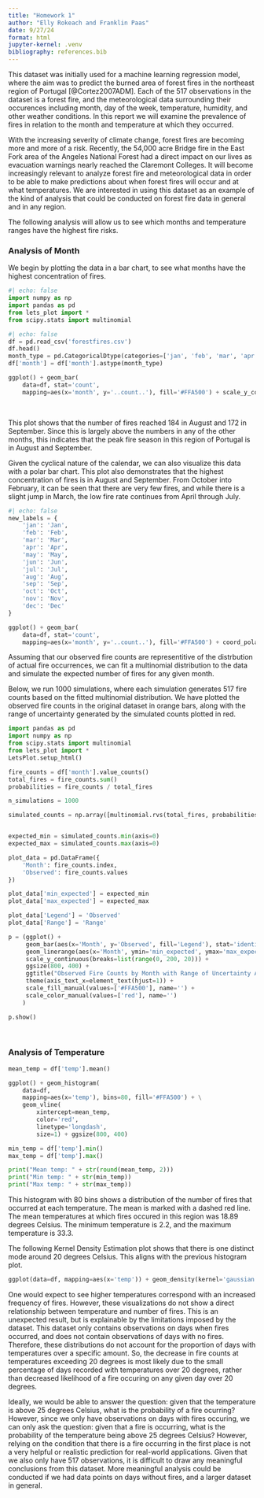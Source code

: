 ```yaml
---
title: "Homework 1"
author: "Elly Rokeach and Franklin Paas"
date: 9/27/24
format: html
jupyter-kernel: .venv
bibliography: references.bib
---
```


This dataset was initially used for a machine learning regression model, where the aim was to predict the burned area of forest fires in the northeast region of Portugal [@Cortez2007ADM]. Each of the 517 observations in the dataset is a forest fire, and the meteorological data surrounding their occurences including month, day of the week, temperature, humidity, and other weather conditions. In this report we will examine the prevalence of fires in relation to the month and temperature at which they occurred. 

With the increasing severity of climate change, forest fires are becoming more and more of a risk. Recently, the 54,000 acre Bridge fire in the East Fork area of the Angeles National Forest had a direct impact on our lives as evacuation warnings nearly reached the Claremont Colleges. It will become increasingly relevant to analyze forest fire and meteorological data in order to be able to make predictions about when forest fires will occur and at what temperatures. We are interested in using this dataset as an example of the kind of analysis that could be conducted on forest fire data in general and in any region. 

The following analysis will allow us to see which months and temperature ranges have the highest fire risks.

### **Analysis of Month**

We begin by plotting the data in a bar chart, to see what months have the highest concentration of fires. 


```python
#| echo: false
import numpy as np
import pandas as pd
from lets_plot import *
from scipy.stats import multinomial
```

```python
#| echo: false
df = pd.read_csv('forestfires.csv')
df.head()
month_type = pd.CategoricalDtype(categories=['jan', 'feb', 'mar', 'apr', 'may', 'jun', 'jul', 'aug', 'sep', 'oct', 'nov', 'dec'], ordered=True)
df['month'] = df['month'].astype(month_type)
```

```python
ggplot() + geom_bar(
    data=df, stat='count',
    mapping=aes(x='month', y='..count..'), fill='#FFA500') + scale_y_continuous(breaks=list(range(0, 200, 20))) + ggsize(600, 300) + ggtitle("Number of Fires by Month in Montesinho Natural Park, Portugal")
```

<br>

This plot shows that the number of fires reached 184 in August and 172 in September. Since this is largely above the numbers in any of the other months, this indicates that the peak fire season in this region of Portugal is in August and September.

Given the cyclical nature of the calendar, we can also visualize this data with a polar bar chart. This plot also demonstrates that the highest concentration of fires is in August and September. From October into February, it can be seen that there are very few fires, and while there is a slight jump in March, the low fire rate continues from April through July.

```python
#| echo: false
new_labels = {
    'jan': 'Jan',
    'feb': 'Feb',
    'mar': 'Mar',
    'apr': 'Apr',
    'may': 'May',
    'jun': 'Jun',
    'jul': 'Jul',
    'aug': 'Aug',
    'sep': 'Sep',
    'oct': 'Oct',
    'nov': 'Nov',
    'dec': 'Dec'
}
```

```python
ggplot() + geom_bar(
    data=df, stat='count',
    mapping=aes(x='month', y='..count..'), fill='#FFA500') + coord_polar() + scale_x_discrete(labels=new_labels) +scale_y_continuous(limits= [-100, 200],breaks = [0, 50, 100, 150, 200]) + ggsize(800, 400) + ggtitle("Number of Fires by Month in Montesinho Natural Park, Portugal") + theme(panel_grid_major_x=element_blank(), axis_title_y=element_text(vjust=1))
```


Assuming that our observed fire counts are representitive of the distrbution of actual fire occurrences, we can fit a multinomial distribution to the data and simulate the expected number of fires for any given month.

Below, we run 1000 simulations, where each simulation generates 517 fire counts based on the fitted multinomial distribution. We have plotted the observed fire counts in the original dataset in orange bars, along with the range of uncertainty generated by the simulated counts plotted in red.

```python
import pandas as pd
import numpy as np
from scipy.stats import multinomial
from lets_plot import *
LetsPlot.setup_html()

fire_counts = df['month'].value_counts()
total_fires = fire_counts.sum()
probabilities = fire_counts / total_fires

n_simulations = 1000

simulated_counts = np.array([multinomial.rvs(total_fires, probabilities) for _ in range(n_simulations)])


expected_min = simulated_counts.min(axis=0)
expected_max = simulated_counts.max(axis=0)

plot_data = pd.DataFrame({
    'Month': fire_counts.index,
    'Observed': fire_counts.values
})

plot_data['min_expected'] = expected_min
plot_data['max_expected'] = expected_max

plot_data['Legend'] = 'Observed'
plot_data['Range'] = 'Range'

p = (ggplot() +
     geom_bar(aes(x='Month', y='Observed', fill='Legend'), stat='identity', position='dodge', data=plot_data, show_legend=True) +
     geom_linerange(aes(x='Month', ymin='min_expected', ymax='max_expected', color='Range'), size=3.0, data=plot_data, show_legend=True) +
     scale_y_continuous(breaks=list(range(0, 200, 20))) +
     ggsize(800, 400) +
     ggtitle("Observed Fire Counts by Month with Range of Uncertainty Across 1000 Simulations") +
     theme(axis_text_x=element_text(hjust=1)) +
     scale_fill_manual(values=['#FFA500'], name='') +
     scale_color_manual(values=['red'], name='')
    )

p.show()
```

<br>

### **Analysis of Temperature**


```python
mean_temp = df['temp'].mean()

ggplot() + geom_histogram(
    data=df, 
    mapping=aes(x='temp'), bins=80, fill='#FFA500') + \
    geom_vline(
        xintercept=mean_temp, 
        color='red',
        linetype='longdash',
        size=1) + ggsize(800, 400)
```

```python
min_temp = df['temp'].min()
max_temp = df['temp'].max()

print("Mean temp: " + str(round(mean_temp, 2)))
print("Min temp: " + str(min_temp))
print("Max temp: " + str(max_temp))

```

This histogram with 80 bins shows a distribution of the number of fires that occurred at each temperature. The mean is marked with a dashed red line. The mean temperatures at which fires occured in this region was 18.89 degrees Celsius. The minimum temperature is 2.2, and the maximum temperature is 33.3.

The following Kernel Density Estimation plot shows that there is one distinct mode around 20 degrees Celsius. This aligns with the previous histogram plot.

```python
ggplot(data=df, mapping=aes(x='temp')) + geom_density(kernel='gaussian', bw=2)
```

One would expect to see higher temperatures correspond with an increased frequency of fires. However, these visualizations do not show a direct relationship between temperature and number of fires. This is an unexpected result, but is explainable by the limitations imposed by the dataset. This dataset only contains observations on days when fires occurred, and does not contain observations of days with no fires. Therefore, these distributions do not account for the proportion of days with temperatures over a specific amount. So, the decrease in fire counts at temperatures exceeding 20 degrees is most likely due to the small percentage of days recorded with temperatures over 20 degrees, rather than decreased likelihood of a fire occuring on any given day over 20 degrees.

Ideally, we would be able to answer the question: given that the temperature is above 25 degrees Celsius, what is the probability of a fire ocurring? However, since we only have observations on days with fires occuring, we can only ask the question: given that a fire is occurring, what is the probability of the temperature being above 25 degrees Celsius? However, relying on the condition that there is a fire occurring in the first place is not a very helpful or realistic prediction for real-world applications. Given that we also only have 517 observations, it is difficult to draw any meaningful conclusions from this dataset. More meaningful analysis could be conducted if we had data points on days without fires, and a larger dataset in general.
